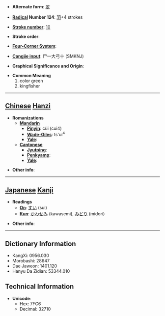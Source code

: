 * '''Alternate form''': [[翠]]

* '''[[Wiktionary:Chinese radical index| Radical]] Number 124''': [[Wiktionary:Chinese radical index 羽|羽]]+4 strokes

* '''[[Wiktionary:Chinese total strokes index|Stroke number]]''': [[Wiktionary:Chinese total strokes index 10|10]]

* '''Stroke order''': 

* '''[[Wiktionary:Chinese four corner index|Four-Corner System]]''': 

* '''[[Wiktionary:Chinese Cangjie index|Cangjie input]]''': 尸一大弓十 (SMKNJ)

* '''Graphical Significance and Origin''': 

* '''Common Meaning'''
*#color green
*# kingfisher


----

== [[Chinese]] [[Hanzi]] ==

* '''Romanizations'''
** '''[[Mandarin]]'''
*** '''[[Pinyin]]''': cùi (cui4)
*** '''[[Wade-Giles]]''': ts'ui<sup>4</sup>
*** '''[[Yale]]''': 
** '''[[Cantonese]]'''
*** '''[[Jyutping]]''':
*** '''[[Penkyamp]]''': 
*** '''[[Yale]]''': 

* '''Other info''': 

----

== [[Japanese]] [[Kanji]] ==

* '''Readings'''
** '''[[On]]''': [[すい]] (sui)
** '''[[Kun]]''': [[かわせみ]] (kawasemi), [[みどり]] (midori)

* '''Other info''':  

----

== Dictionary Information ==

* KangXi: 0956.030
* Morobashi: 28647
* Dae Jaweon: 1401.120
* Hanyu Da Zidian: 53344.010

== Technical Information ==

* '''Unicode''':
** Hex: 7FC6
** Decimal: 32710